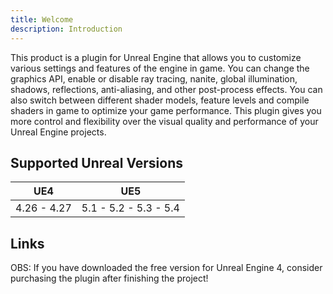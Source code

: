 ```yaml
---
title: Welcome
description: Introduction
---
```


This product is a plugin for Unreal Engine that allows you to customize various settings and features of the engine in game. You can change the graphics API, enable or disable ray tracing, nanite, global illumination, shadows, reflections, anti-aliasing, and other post-process effects. You can also switch between different shader models, feature levels and compile shaders in game to optimize your game performance. This plugin gives you more control and flexibility over the visual quality and performance of your Unreal Engine projects.

## Supported Unreal Versions

UE4          | UE5
-------------|----------------
4.26 - 4.27  | 5.1 - 5.2 - 5.3 - 5.4

## Links

<Cards>
  <Card title="Video Showcase" href="https://www.youtube.com/watch?v=IVlGHYiMjxY" />
  <Card title="Get UE5 Plugin" href="https://www.unrealengine.com/marketplace/en-US/product/ef7fb07b25c045889222aeada7e375b2" />
  <Card title="Get UE4 Plugin (It's free)" href="https://1drv.ms/f/s!As665UQkWddtpBVB5vyecSvJ15zN?e=o5j3mH" />
  <Card title="Discord group" href="https://discord.gg/DBNATxA6Jx" />
</Cards>

OBS: If you have downloaded the free version for Unreal Engine 4, consider purchasing the plugin after finishing the project!
